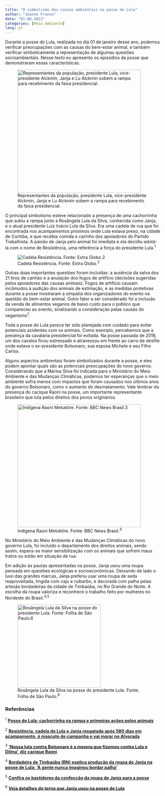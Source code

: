 ---
title: "O simbolismo das causas ambientais na posse do Lula"
author: "Jeanne Franco"
date: "01-06-2023"
categories: [Meio Ambiente]
lang: pt
---

Durante a posse do Lula, realizada no dia 01 de janeiro desse ano, podemos verificar preocupações com as causas do bem-estar animal, e também verificar simbolicamente a representação de algumas questões socioambientais. Nesse texto eu apresento os episódios da posse que demonstraram essas características.

![Representantes da população, presidente Lula, vice-presidente Alckmin, Janja e Lu Alckmin sobem a rampa para recebimento da faixa presidencial.](images/rampa_posse.png){width="400"}

O principal simbolismo esteve relacionado a presença de uma cachorrinha que subiu a rampa junto a Rosângela Lula da Silva, conhecida como Janja, e o atual presidente Luiz Inácio Lula da Silva. Era uma cadela de rua que foi encontrada nos acampamentos próximos onde Lula estava preso, na cidade de Curitiba, e que recebia comida e carinho dos apoiadores do Partido Trabalhista. A paixão de Janja pelo animal foi imediata e ela decidiu adotá-la com o nome de Resistência, uma referência a força do presidente Lula.^1^

![Cadela Resistência. Fonte: Extra Globo.^2^](images/res3.jpeg.jpg)

Outras duas importantes questões foram incluídas: a ausência da salva dos 21 tiros de canhão e a anulação dos fogos de artifício (decisões sugeridas pelos apoiadores das causas animais). Fogos de artifício causam incômodos à audição dos animais de estimação, e as medidas protetivas durante a posse mostraram a simpatia dos organizadores do evento na questão do bem-estar animal. Outro fator a ser considerado foi a inclusão da venda de alimentos veganos de baixo custo para o público que compareceu ao evento, sinalizando a consideração pelas causas do veganismo^1^.

Toda a posse do Lula parece ter sido planejada com cuidado para evitar potenciais acidentes com os animais. Como exemplo, percebemos que a presença da cavalaria presidencial foi evitada. Na posse passada de 2018, um dos cavalos ficou estressado e atravessou em frente ao carro de desfile onde estava o ex-presidente Bolsonaro, sua esposa Michele e seu Filho Carlos.

Alguns aspectos ambientais foram simbolizados durante a posse, e eles podem apontar quais são as potenciais preocupações do novo governo. Considerando que a Marina Silva foi indicada para o Ministério do Meio Ambiente e das Mudanças Climáticas, podemos ter esperanças que o meio ambiente sofra menos com impactos que foram causados nos últimos anos do governo Bolsonaro, como o aumento do desmatamento. Vale lembrar da presença do cacique Raoni na posse, um importante representante brasileiro que luta pelos direitos dos povos originários.

![Indígena Raoni Metuktire. Fonte: BBC News Brasil.^3^](images/raoni.jpg){width="400"}

No Ministério do Meio Ambiente e das Mudanças Climáticas do novo governo Lula, foi incluído o departamento dos direitos animais, sendo assim, espera-se maior sensibilização com os animais que sofrem maus tratos ou estão em situação de rua.

Em adição às pautas apresentadas na posse, Janja usou uma roupa pensada em questões ecológicas e socioeconômicas. Deixando de lado o luxo das grandes marcas, Janja preferiu usar uma roupa de seda reaproveitada, tingida com caju e ruibarbo, e decorada com palha pelas artesãs bordadeiras da cidade de Timbaúba, no Rio Grande do Norte. A escolha da roupa valoriza e reconhece o trabalho feito por mulheres no Nordeste do Brasil.^4,5^

![Rosângela Lula da Silva na posse do presidente Lula. Fonte: Folha de São Paulo.^6^](images/janja.png){width="270"}

### Referências

^1^ [**Posse de Lula: cachorrinha na rampa e primeiras ações pelos animais**](https://www.youtube.com/watch?v=Z7aNGq4pQHM)

^2^ [**Resistência, cadela de Lula e Janja resgatada após 580 dias em acampamento, é mascote de campanha e vai morar no Alvorada**](https://extra.globo.com/famosos/resistencia-cadela-de-lula-janja-resgatada-apos-580-dias-em-acampamento-mascote-de-campanha-vai-morar-no-alvorada-25603207.html)

^3^ [**'Nossa luta contra Bolsonaro é a mesma que fizemos contra Lula e Dilma', diz cacique Raoni**](https://www.bbc.com/portuguese/brasil-50022818)

^4^ [**Bordadeira de Timbaúba (RN) explica produção da roupa de Janja na posse de Lula: 'A gente nunca imaginou bordar palha'**](https://g1.globo.com/rn/rio-grande-do-norte/noticia/2023/01/02/bordadeira-do-rn-explica-processo-de-fabricacao-da-roupa-usada-por-janja-na-posse-de-lula-totalmente-inovadora.ghtml)

^5^ [**Confira os bastidores da confecção da roupa de Janja para a posse**](https://www.metropoles.com/colunas/ilca-maria-estevao/confira-os-bastidores-da-confeccao-da-roupa-de-janja-para-a-posse)

^6^ [**Veja detalhes do terno que Janja usou na posse de Lula**](https://fotografia.folha.uol.com.br/galerias/1753848850028496-veja-detalhes-do-terno-que-janja-usou-na-posse-de-lula)
